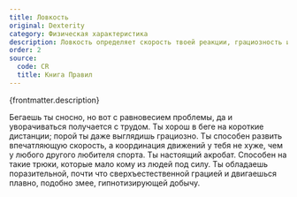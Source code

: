 ```yaml
---
title: Ловкость
original: Dexterity
category: Физическая характеристика
description: Ловкость определяет скорость твоей реакции, грациозность и точность движений, быстроту перемещения. Получится ли увернуться, если кто-то нацелил кол в твоё сердце? Успеешь ли завершить задуманное, прежде чем выйдет время?
order: 2
source:
  code: CR
  title: Книга Правил
---
```



{frontmatter.description}

<DotsContainer>
  <DotsBlock count={1}>
    Бегаешь ты сносно, но вот с равновесием проблемы, да и уворачиваться
    получается с трудом.
  </DotsBlock>
  <DotsBlock count={2}>
    Ты хорош в беге на короткие дистанции; порой ты даже выглядишь грациозно.
  </DotsBlock>
  <DotsBlock count={3}>
    Ты способен развить впечатляющую скорость, а координация движений у тебя не
    хуже, чем у любого другого любителя спорта.
  </DotsBlock>
  <DotsBlock count={4}>
    Ты настоящий акробат. Способен на такие трюки, которые мало кому из людей
    под силу.
  </DotsBlock>
  <DotsBlock count={5}>
    Ты обладаешь поразительной, почти что сверхъестественной грацией и
    двигаешься плавно, подобно змее, гипнотизирующей добычу.
  </DotsBlock>
</DotsContainer>
